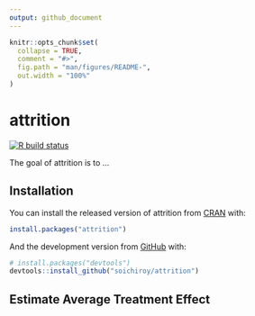 ```yaml
---
output: github_document
---
```


<!-- README.md is generated from README.Rmd. Please edit that file -->

```r
knitr::opts_chunk$set(
  collapse = TRUE,
  comment = "#>",
  fig.path = "man/figures/README-",
  out.width = "100%"
)
```

# attrition

<!-- badges: start -->
[![R build status](https://github.com/soichiroy/attrition/workflows/R-CMD-check/badge.svg)](https://github.com/soichiroy/attrition/actions)
<!-- badges: end -->

The goal of attrition is to ...

## Installation

You can install the released version of attrition from [CRAN](https://CRAN.R-project.org) with:

``` r
install.packages("attrition")
```

And the development version from [GitHub](https://github.com/) with:

``` r
# install.packages("devtools")
devtools::install_github("soichiroy/attrition")
```
## Estimate Average Treatment Effect


## 
